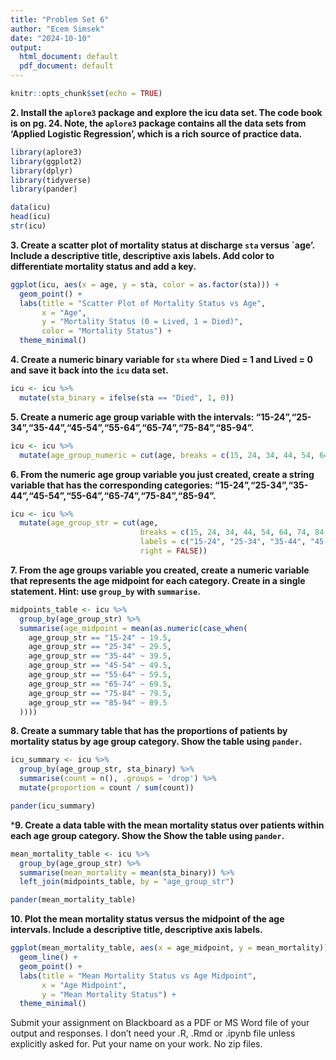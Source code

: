 ---
title: "Problem Set 6"
author: "Ecem Simsek"
date: "2024-10-10"
output:
  html_document: default
  pdf_document: default
---

```{r setup, include=FALSE}
knitr::opts_chunk$set(echo = TRUE)
```

**2. Install the `aplore3` package and explore the icu data set. The code book is on pg. 24. Note, the `aplore3` package contains all the data sets from 'Applied Logistic Regression', which is a rich source of practice data.**

```{r}
library(aplore3)
library(ggplot2)
library(dplyr)
library(tidyverse)
library(pander)

data(icu)
head(icu)
str(icu)
```


**3. Create a scatter plot of mortality status at discharge `sta` versus \`age'. Include a descriptive title, descriptive axis labels. Add color to differentiate mortality status and add a key.**

```{r}
ggplot(icu, aes(x = age, y = sta, color = as.factor(sta))) +
  geom_point() +
  labs(title = "Scatter Plot of Mortality Status vs Age",
       x = "Age",
       y = "Mortality Status (0 = Lived, 1 = Died)",
       color = "Mortality Status") +
  theme_minimal()
```

**4. Create a numeric binary variable for `sta` where Died = 1 and Lived = 0 and save it back into the `icu` data set.**

```{r}
icu <- icu %>%
  mutate(sta_binary = ifelse(sta == "Died", 1, 0))

```

**5. Create a numeric age group variable with the intervals: "15-24","25-34","35-44","45-54","55-64","65-74","75-84","85-94".**

```{r}
icu <- icu %>%
  mutate(age_group_numeric = cut(age, breaks = c(15, 24, 34, 44, 54, 64, 74, 84, 94), right = FALSE))

```


**6. From the numeric age group variable you just created, create a string variable that has the corresponding categories: "15-24","25-34","35-44","45-54","55-64","65-74","75-84","85-94".**
```{r}
icu <- icu %>%
  mutate(age_group_str = cut(age, 
                             breaks = c(15, 24, 34, 44, 54, 64, 74, 84, 94),
                             labels = c("15-24", "25-34", "35-44", "45-54", "55-64", "65-74", "75-84", "85-94"),
                             right = FALSE))
```


**7. From the age groups variable you created, create a numeric variable that represents the age midpoint for each category. Create in a single statement. Hint: use `group_by` with `summarise`.**
```{r}
midpoints_table <- icu %>%
  group_by(age_group_str) %>%
  summarise(age_midpoint = mean(as.numeric(case_when(
    age_group_str == "15-24" ~ 19.5,
    age_group_str == "25-34" ~ 29.5,
    age_group_str == "35-44" ~ 39.5,
    age_group_str == "45-54" ~ 49.5,
    age_group_str == "55-64" ~ 59.5,
    age_group_str == "65-74" ~ 69.5,
    age_group_str == "75-84" ~ 79.5,
    age_group_str == "85-94" ~ 89.5
  ))))

```


**8. Create a summary table that has the proportions of patients by mortality status by age group category. Show the table using `pander`.**
```{r}
icu_summary <- icu %>%
  group_by(age_group_str, sta_binary) %>%
  summarise(count = n(), .groups = 'drop') %>%
  mutate(proportion = count / sum(count))

pander(icu_summary)
```

***9. Create a data table with the mean mortality status over patients within each age group category. Show the Show the table using `pander`.**
```{r}
mean_mortality_table <- icu %>%
  group_by(age_group_str) %>%
  summarise(mean_mortality = mean(sta_binary)) %>%
  left_join(midpoints_table, by = "age_group_str")

pander(mean_mortality_table)
```

**10. Plot the mean mortality status versus the midpoint of the age intervals. Include a descriptive title, descriptive axis labels.**
```{r}
ggplot(mean_mortality_table, aes(x = age_midpoint, y = mean_mortality)) +
  geom_line() +
  geom_point() +
  labs(title = "Mean Mortality Status vs Age Midpoint",
       x = "Age Midpoint",
       y = "Mean Mortality Status") +
  theme_minimal()
```


Submit your assignment on Blackboard as a PDF or MS Word file of your output and responses. I don’t need your .R, .Rmd or .ipynb file unless explicitly asked for. Put your name on your work. No zip files.